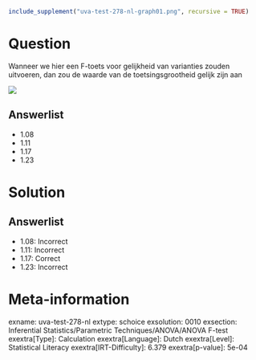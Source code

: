 ```r
include_supplement("uva-test-278-nl-graph01.png", recursive = TRUE)
```

Question
========

Wanneer we hier een F-toets voor gelijkheid van varianties zouden
uitvoeren, dan zou de waarde van de toetsingsgrootheid gelijk zijn aan

![](uva-test-278-nl-graph01.png)

Answerlist
----------

* 1.08
* 1.11
* 1.17
* 1.23

Solution
========

Answerlist
----------

* 1.08: Incorrect
* 1.11: Incorrect
* 1.17: Correct
* 1.23: Incorrect

Meta-information
================
exname: uva-test-278-nl
extype: schoice
exsolution: 0010
exsection: Inferential Statistics/Parametric Techniques/ANOVA/ANOVA F-test
exextra[Type]: Calculation
exextra[Language]: Dutch
exextra[Level]: Statistical Literacy
exextra[IRT-Difficulty]: 6.379
exextra[p-value]: 5e-04
